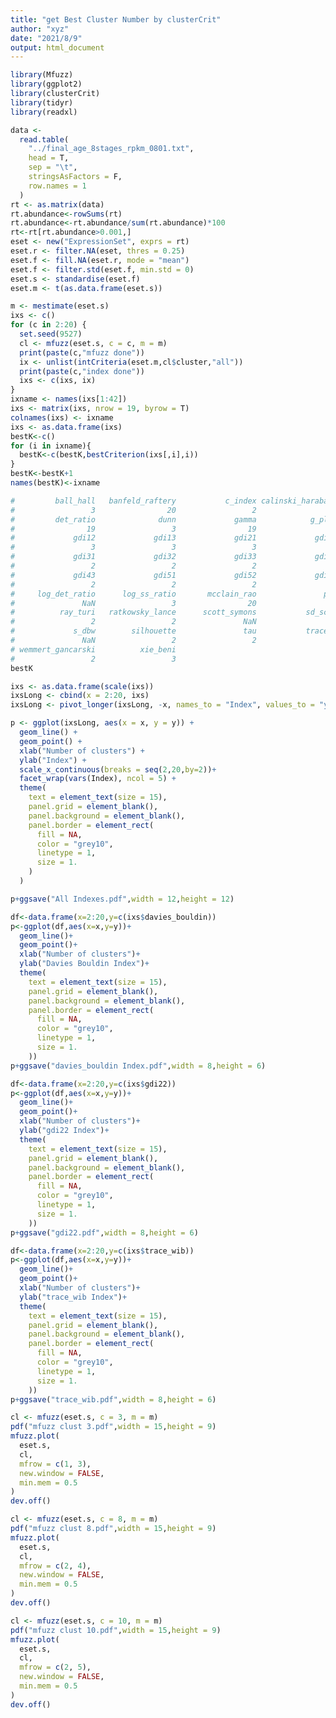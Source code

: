 ```yaml
---
title: "get Best Cluster Number by clusterCrit"
author: "xyz"
date: "2021/8/9"
output: html_document
---
```


```r
library(Mfuzz)
library(ggplot2)
library(clusterCrit)
library(tidyr)
library(readxl)
```


```r
data <-
  read.table(
    "../final_age_8stages_rpkm_0801.txt",
    head = T,
    sep = "\t",
    stringsAsFactors = F,
    row.names = 1
  )
rt <- as.matrix(data)
rt.abundance<-rowSums(rt)
rt.abundance<-rt.abundance/sum(rt.abundance)*100
rt<-rt[rt.abundance>0.001,]
eset <- new("ExpressionSet", exprs = rt)
eset.r <- filter.NA(eset, thres = 0.25)
eset.f <- fill.NA(eset.r, mode = "mean")
eset.f <- filter.std(eset.f, min.std = 0)
eset.s <- standardise(eset.f)
eset.m <- t(as.data.frame(eset.s))

m <- mestimate(eset.s)
ixs <- c()
for (c in 2:20) {
  set.seed(9527)
  cl <- mfuzz(eset.s, c = c, m = m)
  print(paste(c,"mfuzz done"))
  ix <- unlist(intCriteria(eset.m,cl$cluster,"all"))
  print(paste(c,"index done"))
  ixs <- c(ixs, ix)
}
ixname <- names(ixs[1:42])
ixs <- matrix(ixs, nrow = 19, byrow = T)
colnames(ixs) <- ixname
ixs <- as.data.frame(ixs)
bestK<-c()
for (i in ixname){
  bestK<-c(bestK,bestCriterion(ixs[,i],i))
}
bestK<-bestK+1
names(bestK)<-ixname

#         ball_hall   banfeld_raftery           c_index calinski_harabasz    davies_bouldin 
#                 3                20                 2                 2                10 
#         det_ratio              dunn             gamma            g_plus             gdi11 
#                19                 3                19                20                 3 
#             gdi12             gdi13             gdi21             gdi22             gdi23 
#                 3                 3                 3                10                10 
#             gdi31             gdi32             gdi33             gdi41             gdi42 
#                 2                 2                 2                 2                 2 
#             gdi43             gdi51             gdi52             gdi53          ksq_detw 
#                 2                 2                 2                 2                 4 
#     log_det_ratio      log_ss_ratio       mcclain_rao               pbm    point_biserial 
#               NaN                 3                20                 2                20 
#          ray_turi   ratkowsky_lance      scott_symons           sd_scat            sd_dis 
#                 2                 2               NaN                20                 2 
#             s_dbw        silhouette               tau           trace_w         trace_wib 
#               NaN                 2                 2                 3                 8 
# wemmert_gancarski          xie_beni 
#                 2                 3 
bestK

ixs <- as.data.frame(scale(ixs))
ixsLong <- cbind(x = 2:20, ixs)
ixsLong <- pivot_longer(ixsLong, -x, names_to = "Index", values_to = "y")

p <- ggplot(ixsLong, aes(x = x, y = y)) +
  geom_line() +
  geom_point() +
  xlab("Number of clusters") +
  ylab("Index") +
  scale_x_continuous(breaks = seq(2,20,by=2))+
  facet_wrap(vars(Index), ncol = 5) +
  theme(
    text = element_text(size = 15),
    panel.grid = element_blank(),
    panel.background = element_blank(),
    panel.border = element_rect(
      fill = NA,
      color = "grey10",
      linetype = 1,
      size = 1.
    )
  )

p+ggsave("All Indexes.pdf",width = 12,height = 12)

df<-data.frame(x=2:20,y=c(ixs$davies_bouldin))
p<-ggplot(df,aes(x=x,y=y))+
  geom_line()+
  geom_point()+
  xlab("Number of clusters")+
  ylab("Davies Bouldin Index")+
  theme(
    text = element_text(size = 15),
    panel.grid = element_blank(),
    panel.background = element_blank(),
    panel.border = element_rect(
      fill = NA,
      color = "grey10",
      linetype = 1,
      size = 1.
    ))
p+ggsave("davies_bouldin Index.pdf",width = 8,height = 6)

df<-data.frame(x=2:20,y=c(ixs$gdi22))
p<-ggplot(df,aes(x=x,y=y))+
  geom_line()+
  geom_point()+
  xlab("Number of clusters")+
  ylab("gdi22 Index")+
  theme(
    text = element_text(size = 15),
    panel.grid = element_blank(),
    panel.background = element_blank(),
    panel.border = element_rect(
      fill = NA,
      color = "grey10",
      linetype = 1,
      size = 1.
    ))
p+ggsave("gdi22.pdf",width = 8,height = 6)

df<-data.frame(x=2:20,y=c(ixs$trace_wib))
p<-ggplot(df,aes(x=x,y=y))+
  geom_line()+
  geom_point()+
  xlab("Number of clusters")+
  ylab("trace_wib Index")+
  theme(
    text = element_text(size = 15),
    panel.grid = element_blank(),
    panel.background = element_blank(),
    panel.border = element_rect(
      fill = NA,
      color = "grey10",
      linetype = 1,
      size = 1.
    ))
p+ggsave("trace_wib.pdf",width = 8,height = 6)
```

```r
cl <- mfuzz(eset.s, c = 3, m = m)
pdf("mfuzz clust 3.pdf",width = 15,height = 9)
mfuzz.plot(
  eset.s,
  cl,
  mfrow = c(1, 3),
  new.window = FALSE,
  min.mem = 0.5
)
dev.off()

cl <- mfuzz(eset.s, c = 8, m = m)
pdf("mfuzz clust 8.pdf",width = 15,height = 9)
mfuzz.plot(
  eset.s,
  cl,
  mfrow = c(2, 4),
  new.window = FALSE,
  min.mem = 0.5
)
dev.off()

cl <- mfuzz(eset.s, c = 10, m = m)
pdf("mfuzz clust 10.pdf",width = 15,height = 9)
mfuzz.plot(
  eset.s,
  cl,
  mfrow = c(2, 5),
  new.window = FALSE,
  min.mem = 0.5
)
dev.off()
```

